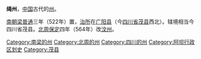 {{unreferenced|time=2017-12-17T06:26:30+00:00}}
'''绳州'''，[[中国|中国]]古代的[[州|州]]。

[[南朝梁|南朝梁]][[普通|普通]]三年（522年）置，[[治所|治所]]在[[广阳县_(西晋)|广阳县]]（今[[四川省|四川省]][[茂县|茂县]]西北）。辖境相当今四川省茂县。[[北周|北周]][[保定_(北周)|保定]]四年（564年）改[[汶州|汶州]]。 

{{四川行政区划小作品}}
{{DEFAULTSORT:S}}
[[Category:南梁的州|Category:南梁的州]]
[[Category:北周的州|Category:北周的州]]
[[Category:四川的州|Category:四川的州]]
[[Category:阿坝行政区划史|Category:阿坝行政区划史]]
[[Category:茂县|Category:茂县]]